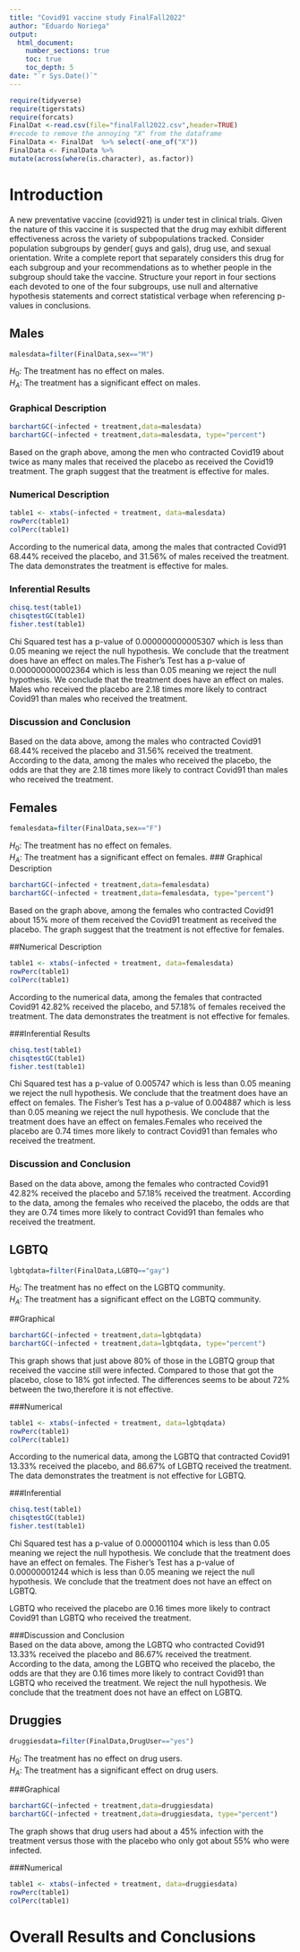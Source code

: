```yaml
---
title: "Covid91 vaccine study FinalFall2022"
author: "Eduardo Noriega"
output: 
  html_document:
    number_sections: true
    toc: true
    toc_depth: 5
date: "`r Sys.Date()`" 
---
```


```r
require(tidyverse)
require(tigerstats)
require(forcats)
FinalDat <-read.csv(file="finalFall2022.csv",header=TRUE)
#recode to remove the annoying "X" from the dataframe
FinalData <- FinalDat  %>% select(-one_of("X"))
FinalData <- FinalData %>%
mutate(across(where(is.character), as.factor))
```

# Introduction

A new  preventative vaccine (covid921) is under test in clinical trials. Given the nature of this vaccine it is suspected that the drug may exhibit different effectiveness across the variety of subpopulations tracked. Consider population subgroups by gender( guys and gals), drug use, and sexual orientation. Write a complete report that separately considers this drug for each subgroup and your recommendations as to whether people in the subgroup should take the vaccine. Structure your report in four sections each devoted to one of the four subgroups, use null and alternative hypothesis statements and correct statistical verbage when referencing p-values in conclusions.

## Males
```r
malesdata=filter(FinalData,sex=="M")
```

$H_0$: The treatment has no effect on males.  
$H_A$: The treatment has a significant effect on males.

### Graphical Description
```r
barchartGC(~infected + treatment,data=malesdata)
barchartGC(~infected + treatment,data=malesdata, type="percent")
```


Based on the graph above, among the men who contracted Covid19 about twice as many males that received the placebo as received the Covid19 treatment. The graph suggest that the treatment is effective for males.

### Numerical Description

```r
table1 <- xtabs(~infected + treatment, data=malesdata)
rowPerc(table1)
colPerc(table1)
```
According to the numerical data, among the males that contracted Covid91 68.44% received the placebo, and 31.56% of males received the treatment. The data demonstrates the treatment is effective for males.

### Inferential Results  
```r
chisq.test(table1)
chisqtestGC(table1)
fisher.test(table1)
```

Chi Squared test has a p-value of 0.000000000005307 which is less than 0.05 meaning we reject the null hypothesis. We conclude that the treatment does have an effect on males.The Fisher's Test has a p-value of 0.000000000002364 which is less than 0.05 meaning we reject the null hypothesis. We conclude that the treatment does have an effect on males. Males who received the placebo are 2.18 times more likely to contract Covid91 than males who received the treatment.

### Discussion and Conclusion  

Based on the data above, among the males who contracted Covid91 68.44% received the placebo and 31.56% received the treatment. According to the data, among the males who received the placebo, the odds are that they are 2.18 times more likely to contract Covid91 than males who received the treatment.


## Females  
```r
femalesdata=filter(FinalData,sex=="F")
```

$H_0$: The treatment has no effect on females.  
$H_A$: The treatment has a significant effect on females.
### Graphical Description
```r
barchartGC(~infected + treatment,data=femalesdata)
barchartGC(~infected + treatment,data=femalesdata, type="percent")
```

Based on the graph above, among the females who contracted Covid91 about 15% more of them received the Covid91 treatment as received the placebo. The graph suggest that the treatment is not effective for females.

##Numerical Description

```r
table1 <- xtabs(~infected + treatment, data=femalesdata)
rowPerc(table1)
colPerc(table1)
```

According to the numerical data, among the females that contracted Covid91 42.82% received the placebo, and 57.18% of females received the treatment. The data demonstrates the treatment is not effective for females.

###Inferential Results

```r
chisq.test(table1)
chisqtestGC(table1)
fisher.test(table1)
```

Chi Squared test has a p-value of 0.005747 which is less than 0.05 meaning we reject the null hypothesis. We conclude that the treatment does have an effect on females. The Fisher's Test has a p-value of 0.004887 which is less than 0.05 meaning we reject the null hypothesis. We conclude that the treatment does have an effect on females.Females who received the placebo are 0.74 times more likely to contract Covid91 than females who received the treatment.

### Discussion and Conclusion
Based on the data above, among the females who contracted Covid91 42.82% received the placebo and 57.18% received the treatment. According to the data, among the females who received the placebo, the odds are that they are 0.74 times more likely to contract Covid91 than females who received the treatment.

## LGBTQ

```r
lgbtqdata=filter(FinalData,LGBTQ=="gay")
```

$H_0$: The treatment has no effect on the LGBTQ community.   
$H_A$: The treatment has a significant effect on the LGBTQ community.

##Graphical
```r
barchartGC(~infected + treatment,data=lgbtqdata)
barchartGC(~infected + treatment,data=lgbtqdata, type="percent")
```
This graph shows that just above 80% of those in the LGBTQ group that received the vaccine still were infected. Compared to those that got the placebo, close to 18% got infected. The differences seems to be about 72% between the two,therefore it is not effective.

###Numerical 

```r
table1 <- xtabs(~infected + treatment, data=lgbtqdata)
rowPerc(table1)
colPerc(table1)
```
According to the numerical data, among the LGBTQ that contracted Covid91 13.33% received the placebo, and 86.67% of LGBTQ received the treatment. The data demonstrates the treatment is not effective for LGBTQ.


###Inferential

```r
chisq.test(table1)
chisqtestGC(table1)
fisher.test(table1)
```

Chi Squared test has a p-value of 0.000001104 which is less than 0.05 meaning we reject the null hypothesis. We conclude that the treatment does have an effect on females. The Fisher's Test has a p-value of 0.00000001244 which is less than 0.05 meaning we reject the null hypothesis. We conclude that the treatment does not have an effect on LGBTQ.

LGBTQ who received the placebo are 0.16 times more likely to contract Covid91 than LGBTQ who received the treatment.

###Discussion and Conclusion  
Based on the data above, among the LGBTQ who contracted Covid91 13.33% received the placebo and 86.67% received the treatment. According to the data, among the LGBTQ who received the placebo, the odds are that they are 0.16 times more likely to contract Covid91 than LGBTQ who received the treatment. We reject the null hypothesis. We conclude that the treatment does not have an effect on LGBTQ.


## Druggies


```r
druggiesdata=filter(FinalData,DrugUser=="yes")
```

$H_0$: The treatment has no effect on drug users.     
$H_A$: The treatment has a significant effect on drug users. 

###Graphical
```r
barchartGC(~infected + treatment,data=druggiesdata)
barchartGC(~infected + treatment,data=druggiesdata, type="percent")
```
The graph shows that drug users had about a 45% infection with the treatment versus those with the placebo who only got about 55% who were infected.

###Numerical


```r
table1 <- xtabs(~infected + treatment, data=druggiesdata)
rowPerc(table1)
colPerc(table1)
```



# Overall Results and Conclusions